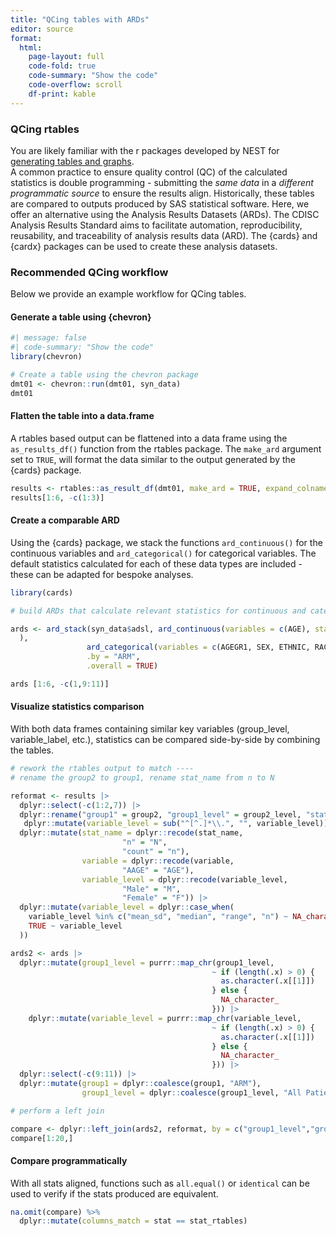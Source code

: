 ```yaml
---
title: "QCing tables with ARDs"
editor: source
format: 
  html:
    page-layout: full
    code-fold: true
    code-summary: "Show the code"
    code-overflow: scroll 
    df-print: kable
---
```


### QCing rtables

You are likely familiar with the r packages developed by NEST for [generating tables and graphs](https://insightsengineering.github.io/tlg-catalog/stable/).  
A common practice to ensure quality control (QC) of the calculated statistics is double programming - submitting the *same data* in a *different programmatic source* to ensure the results align. 
Historically, these tables are compared to outputs produced by SAS statistical software.
Here, we offer an alternative using the Analysis Results Datasets (ARDs). The CDISC Analysis Results Standard aims to facilitate automation, reproducibility, reusability, and traceability of analysis results data (ARD). 
The {cards} and {cardx} packages can be used to create these analysis datasets.

### Recommended QCing workflow

Below we provide an example workflow for QCing tables.

#### Generate a table using {chevron}

```r
#| message: false
#| code-summary: "Show the code"
library(chevron)

# Create a table using the chevron package 
dmt01 <- chevron::run(dmt01, syn_data)
dmt01

```

#### Flatten the table into a data.frame

A rtables based output can be flattened into a data frame using the `as_results_df()` function from the rtables package. The `make_ard` argument set to `TRUE`, will format the data similar to the output generated by the {cards} package. 

```r
results <- rtables::as_result_df(dmt01, make_ard = TRUE, expand_colnames = TRUE)
results[1:6, -c(1:3)]
```

#### Create a comparable ARD
Using the {cards} package, we stack the functions `ard_continuous()` for the continuous variables and `ard_categorical()` for categorical variables. 
The default statistics calculated for each of these data types are included - these can be adapted for bespoke analyses. 

```r
library(cards)

# build ARDs that calculate relevant statistics for continuous and categorical variables.

ards <- ard_stack(syn_data$adsl, ard_continuous(variables = c(AGE), statistic = ~ continuous_summary_fns(c("N", "mean", "sd", "median", "min", "max"))
  ),
                 ard_categorical(variables = c(AGEGR1, SEX, ETHNIC, RACE)),
                 .by = "ARM",
                 .overall = TRUE)

ards [1:6, -c(1,9:11)]
```

#### Visualize statistics comparison

With both data frames containing similar key variables (group_level, variable_label, etc.), statistics can be compared side-by-side by combining the tables.

```r
# rework the rtables output to match ----
# rename the group2 to group1, rename stat_name from n to N

reformat <- results |>
  dplyr::select(-c(1:2,7)) |>
  dplyr::rename("group1" = group2, "group1_level" = group2_level, "stat_rtables" = stat) |>
   dplyr::mutate(variable_level = sub("^[^.]*\\.", "", variable_level)) |>
  dplyr::mutate(stat_name = dplyr::recode(stat_name, 
                         "n" = "N",
                         "count" = "n"),
                variable = dplyr::recode(variable, 
                         "AAGE" = "AGE"),
                variable_level = dplyr::recode(variable_level, 
                         "Male" = "M",
                         "Female" = "F")) |>
  dplyr::mutate(variable_level = dplyr::case_when(
    variable_level %in% c("mean_sd", "median", "range", "n") ~ NA_character_,
    TRUE ~ variable_level
  ))

ards2 <- ards |> 
  dplyr::mutate(group1_level = purrr::map_chr(group1_level, 
                                             ~ if (length(.x) > 0) {
                                               as.character(.x[[1]])
                                             } else {
                                               NA_character_
                                             })) |>
    dplyr::mutate(variable_level = purrr::map_chr(variable_level, 
                                             ~ if (length(.x) > 0) {
                                               as.character(.x[[1]])
                                             } else {
                                               NA_character_
                                             })) |>
  dplyr::select(-c(9:11)) |>
  dplyr::mutate(group1 = dplyr::coalesce(group1, "ARM"),
                group1_level = dplyr::coalesce(group1_level, "All Patients"))

# perform a left join

compare <- dplyr::left_join(ards2, reformat, by = c("group1_level","group1", "variable", "variable_level", "stat_name"))
compare[1:20,]

```

#### Compare programmatically

With all stats aligned, functions such as `all.equal()` or `identical` can be used to verify if the stats produced are equivalent. 

```r
na.omit(compare) %>%
  dplyr::mutate(columns_match = stat == stat_rtables)
```


